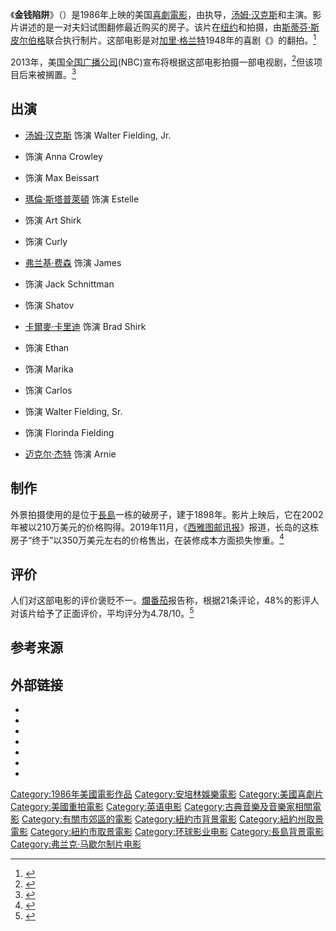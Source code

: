 {{Infobox film
| name           = 金钱陷阱
| original_name = The Money Pit
| image          = 
| caption        = 
| director       = {{tsl|en|Richard Benjamin||}}
| producer       = [[凱斯琳·甘迺迪_(電影監製)|凱斯琳·甘迺迪]]<br />Art Levinson<br />[[法蘭克·馬歇爾|法蘭克·馬歇爾]]
| writer         = {{tsl|en|David Giler||}},<br>{{tsl|en|Lowell Ganz||}} &<br>{{tsl|en|Babaloo Mandel||}} (uncredited)
| starring = {{Plainlist|
* [[汤姆·汉克斯|汤姆·汉克斯]]
* {{tsl|en|Shelley Long||}}
* {{tsl|en|Alexander Godunov||}}
* [[瑪倫·斯塔普萊頓|瑪倫·斯塔普萊頓]]
}}
| music          = {{tsl|en|Michel Colombier||}}
| cinematography = {{tsl|en|Gordon Willis||}}
| editing        = Jacqueline Cambas
| studio         = {{tsl|en|Amblin Entertainment||}}
| distributor    = [[环球影业|环球影业]]
| released       = {{Film date|1986|03|26}}
| runtime        = 91分钟
| language       = 英语
| budget         = 1000万美元
| gross          = $54.9 million
}}

《'''金钱陷阱'''》（{{lang-en|The Money Pit}}）是1986年上映的美国[[喜劇電影|喜劇電影]]，由{{tsl|en|Richard Benjamin|理查德·本杰明|}}执导，[[汤姆·汉克斯|汤姆·汉克斯]]和{{tsl|en|Shelley Long|雪莱·朗|}}主演。影片讲述的是一对夫妇试图翻修最近购买的房子。该片在[[纽约|纽约]]和{{tsl|en|Lattingtown, New York|拉汀镇|}}拍摄，由[[斯蒂芬·斯皮尔伯格|斯蒂芬·斯皮尔伯格]]联合执行制片。这部电影是对[[加里·格兰特|加里·格兰特]]1948年的喜剧《{{tsl|en|Mr. Blandings Builds His Dream House|燕雀香巢|}}》的翻拍。<ref>{{cite web|last=Dean|first=Rob|url=https://news.avclub.com/remembering-the-money-pit-on-its-30th-anniversary-1798245776/amp|title=Remembering The Money Pit on its 30th anniversary|publisher=AV Club|date=2016-03-26|accessdate=2020-05-14|archive-date=2019-07-06|archive-url=https://web.archive.org/web/20190706013713/https://news.avclub.com/remembering-the-money-pit-on-its-30th-anniversary-1798245776/amp|dead-url=no}}</ref>

2013年，美国[[全国广播公司|全国广播公司]](NBC)宣布将根据这部电影拍摄一部电视剧，<ref>{{cite web |last=Andreeva |first=Nellie |url=https://www.deadline.com/2013/10/nbc-developing-comedy-based-on-movie-the-money-pit-with-justin-spitzer-amblin/ |title=NBC Developing Comedy Based On Movie ‘The Money Pit’ With Justin Spitzer, Amblin |publisher=Deadline |date=2013-10-04 |accessdate=2015-02-19 |archive-date=2014-02-08 |archive-url=https://web.archive.org/web/20140208083323/http://www.deadline.com/2013/10/nbc-developing-comedy-based-on-movie-the-money-pit-with-justin-spitzer-amblin/ |dead-url=no }}</ref>但该项目后来被搁置。<ref>{{cite web |last=Andreeva |first=Nellie |url=https://deadline.com/2014/03/nbc-comedy-pilot-money-pit-pushed-697253/ |title=NBC Comedy Pilot ‘Money Pit’ Pushed |publisher=Deadline |date=2014-03-11 |accessdate=2015-06-09 |archive-date=2015-09-26 |archive-url=https://web.archive.org/web/20150926235314/http://deadline.com/2014/03/nbc-comedy-pilot-money-pit-pushed-697253/ |dead-url=no }}</ref>

== 出演 ==
{{div col|colwidth=26em}}
* [[汤姆·汉克斯|汤姆·汉克斯]] 饰演 Walter Fielding, Jr.
* {{tsl|en|Shelley Long||}} 饰演 Anna Crowley
* {{tsl|en|Alexander Godunov||}} 饰演 Max Beissart
* [[瑪倫·斯塔普萊頓|瑪倫·斯塔普萊頓]] 饰演 Estelle
* {{tsl|en|Joe Mantegna||}} 饰演 Art Shirk
* {{tsl|en|Philip Bosco||}} 饰演 Curly
* [[弗兰基·费森|弗兰基·费森]] 饰演 James
* {{tsl|en|Josh Mostel||}} 饰演 Jack Schnittman
* {{tsl|en|Yakov Smirnoff||}} 饰演 Shatov
* [[卡爾麥·卡里迪|卡爾麥·卡里迪]] 饰演 Brad Shirk
* {{tsl|en|Brian Backer||}} 饰演 Ethan
* {{tsl|en|Mia Dillon||}} 饰演 Marika
* {{tsl|en|John van Dreelen||}} 饰演 Carlos
* {{tsl|en|Douglass Watson||}} 饰演 Walter Fielding, Sr.
* {{tsl|en|Tetchie Agbayani||}} 饰演 Florinda Fielding
* [[迈克尔·杰特|迈克尔·杰特]] 饰演 Arnie
{{div col end}}

== 制作 ==
外景拍摄使用的是位于[[長島|長島]]{{tsl|en|Lattingtown|拉廷镇|}}一栋{{tsl|en|American colonial architecture||殖民地风格}}的破房子，建于1898年。影片上映后，它在2002年被以210万美元的价格购得。2019年11月，《[[西雅图邮讯报|西雅图邮讯报]]》报道，长岛的这栋房子“终于”以350万美元左右的价格售出，在装修成本方面损失惨重。<ref>{{Cite web|title='The Money Pit' House Has Finally Sold—for a Price That Boggles the Mind|url=https://www.seattlepi.com/realestate/article/The-Money-Pit-House-Has-Finally-Sold-for-a-14811264.php|last=Pretzel|first=Jillian|last2=By|first2=Provided|date=2019-11-05|website=seattlepi.com|access-date=2020-06-01|archive-date=2019-11-13|archive-url=https://web.archive.org/web/20191113025857/https://www.seattlepi.com/realestate/article/The-Money-Pit-House-Has-Finally-Sold-for-a-14811264.php|dead-url=no}}</ref>

== 评价 ==
人们对这部电影的评价褒贬不一。[[爛番茄|爛番茄]]报告称，根据21条评论，48%的影评人对该片给予了正面评价，平均评分为4.78/10。<ref>{{cite web |url=https://www.rottentomatoes.com/m/money_pit/ |title=The Money Pit (1986) |work=[[爛番茄|爛番茄]] |publisher=[[Fandango_(公司)|Fandango (公司)]] |accessdate=2019-11-04 |archive-date=2020-03-16 |archive-url=https://web.archive.org/web/20200316214338/https://www.rottentomatoes.com/m/money_pit |dead-url=no }}</ref>

== 参考来源 ==
{{Reflist}}

== 外部链接 ==
{{Portal|电影}}
* {{IMDb title|0091541}}
* {{Allmovie title|33106}}
* {{tcmdb title|id=19144}}
* {{douban|1306683}}
* {{AFI film|id=57410|title=The Money Pit}}
* {{Rotten-tomatoes|money_pit}}
* {{Mojo title|moneypit}}

{{DEFAULTSORT:Money Pit, The}}
[[Category:1986年美國電影作品|Category:1986年美國電影作品]]
[[Category:安培林娛樂電影|Category:安培林娛樂電影]]
[[Category:美國喜劇片|Category:美國喜劇片]]
[[Category:美國重拍電影|Category:美國重拍電影]]
[[Category:英语电影|Category:英语电影]]
[[Category:古典音樂及音樂家相關電影|Category:古典音樂及音樂家相關電影]]
[[Category:有關市郊區的電影|Category:有關市郊區的電影]]
[[Category:紐約市背景電影|Category:紐約市背景電影]]
[[Category:紐約州取景電影|Category:紐約州取景電影]]
[[Category:紐約市取景電影|Category:紐約市取景電影]]
[[Category:环球影业电影|Category:环球影业电影]]
[[Category:長島背景電影|Category:長島背景電影]]
[[Category:弗兰克·马歇尔制片电影|Category:弗兰克·马歇尔制片电影]]